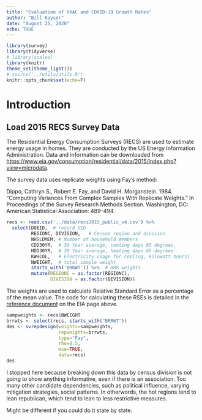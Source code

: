 ```yaml
---
title: "Evaluation of HVAC and COVID-19 Growth Rates"
author: "Bill Kayser"
date: "August 25, 2020"
echo: TRUE
---
```


```r
library(survey)
library(tidyverse)
# library(scales)
library(knitr)
theme_set(theme_light())
# source('../utils/utils.R')
knitr::opts_chunk$set(echo=F)
```


<style type="text/css">
.table {
    width: inherit;
    max-width: 100%;
    margin-bottom: 20px;
}
.math.display {
  font-size: 28px;
}
</style>


# Introduction

## Load 2015 RECS Survey Data

The Residential Energy Consumption Surveys (RECS) are used to estimate energy usage in homes.  They are conducted by the US Energy Information Administration.  Data and information can be downloaded from [https://www.eia.gov/consumption/residential/data/2015/index.php?view=microdata](https://www.eia.gov/consumption/residential/data/2015/index.php?view=microdata).

The survey data uses replicate weights using Fay's method:
   
   Dippo, Cathryn S., Robert E. Fay, and David H. Morganstein. 1984. “Computing Variances
   From Complex Samples With Replicate Weights.” In Proceedings of the Survey Research
   Methods Section. Washington, DC: American Statistical Association: 489–494.


```r

recs <- read.csv('../data/recs2015_public_v4.csv') %>%
  select(DOEID,  # record UID
         REGIONC, DIVISION,   # Census region and division
         NHSLDMEM, # Number of household members
         CDD30YR,  # 30 Year average, cooling days 65 degrees,
         HDD30YR,  # 30 Year average, heating days 65 degrees
         KWHCOL,   # Electricity usage for cooling, kilowatt hours) 
         NWEIGHT,  # total sample weight
         starts_with('BRRWT')) %>%  # BRR weights
         mutate(REGIONC = as.factor(REGIONC),
                DIVISION = as.factor(DIVISION))
```

The weights are used to calculate Relative Standard Error as a percentage of the mean value.
The code for calculating these RSEs is detailed in the [reference document](https://www.eia.gov/consumption/residential/data/2015/pdf/microdata_v3.pdf) on the EIA page above.

```r
sampweights <- recs$NWEIGHT
brrwts <- select(recs, starts_with("BRRWT"))
des <- svrepdesign(weights=sampweights, 
                   repweights=brrwts, 
                   type="Fay", 
                   rho=0.5, 
                   mse=TRUE,
                   data=recs)
des
```


I stopped here because breaking down this data by census division is not going to show anything informative, even if there is an association.  Too many other candidate dependencies, such as political influence, varying mitigation strategies, social patterns.  In otherwords, the hot regions tend to lean republican, which tend to lean to less restrictive measures.  

Might be different if you could do it state by state.


